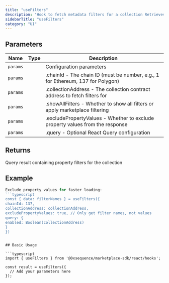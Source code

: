 ```yaml
---
title: "useFilters"
description: "Hook to fetch metadata filters for a collection Retrieves property filters for a collection from the metadata service, with support for marketplace-specific filter configuration including exclusion rules and custom ordering."
sidebarTitle: "useFilters"
category: "UI"
---
```


## Parameters

| Name | Type | Description |
|------|------|-------------|
| `params` |  | Configuration parameters |
| `params` |  | .chainId - The chain ID (must be number, e.g., 1 for Ethereum, 137 for Polygon) |
| `params` |  | .collectionAddress - The collection contract address to fetch filters for |
| `params` |  | .showAllFilters - Whether to show all filters or apply marketplace filtering |
| `params` |  | .excludePropertyValues - Whether to exclude property values from the response |
| `params` |  | .query - Optional React Query configuration |

## Returns

Query result containing property filters for the collection

## Example

```typescript
Exclude property values for faster loading:
```typescript
const { data: filterNames } = useFilters({
chainId: 137,
collectionAddress: collectionAddress,
excludePropertyValues: true, // Only get filter names, not values
query: {
enabled: Boolean(collectionAddress)
}
})
```
```

## Basic Usage

```typescript
import { useFilters } from '@0xsequence/marketplace-sdk/react/hooks';

const result = useFilters({
  // Add your parameters here
});
```


